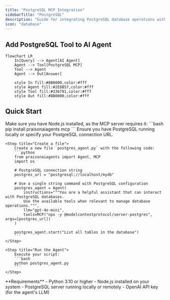 ```yaml
---
title: "PostgreSQL MCP Integration"
sidebarTitle: "PostgreSQL"
description: "Guide for integrating PostgreSQL database operations with PraisonAI agents using MCP"
icon: "database"
---
```


## Add PostgreSQL Tool to AI Agent

```mermaid
flowchart LR
    In[Query] --> Agent[AI Agent]
    Agent --> Tool[PostgreSQL MCP]
    Tool --> Agent
    Agent --> Out[Answer]
    
    style In fill:#8B0000,color:#fff
    style Agent fill:#2E8B57,color:#fff
    style Tool fill:#336791,color:#fff
    style Out fill:#8B0000,color:#fff
```

## Quick Start

<Steps>
    <Step title="Install Dependencies">
        Make sure you have Node.js installed, as the MCP server requires it:
        ```bash
        pip install praisonaiagents mcp
        ```
    </Step>
    <Step title="Set up PostgreSQL">
        Ensure you have PostgreSQL running locally or specify your PostgreSQL connection URL.
    </Step>

    <Step title="Create a file">
        Create a new file `postgres_agent.py` with the following code:
        ```python
        from praisonaiagents import Agent, MCP
        import os

        # PostgreSQL connection string
        postgres_url = "postgresql://localhost/mydb"

        # Use a single string command with PostgreSQL configuration
        postgres_agent = Agent(
            instructions="""You are a helpful assistant that can interact with PostgreSQL databases.
            Use the available tools when relevant to manage database operations.""",
            llm="gpt-4o-mini",
            tools=MCP("npx -y @modelcontextprotocol/server-postgres", args=[postgres_url])
        )

        postgres_agent.start("List all tables in the database")
        ```
    </Step>

    <Step title="Run the Agent">
        Execute your script:
        ```bash
        python postgres_agent.py
        ```
    </Step>
</Steps>

<Note>
  **Requirements**
  - Python 3.10 or higher
  - Node.js installed on your system
  - PostgreSQL server running locally or remotely
  - OpenAI API key (for the agent's LLM)
</Note>
